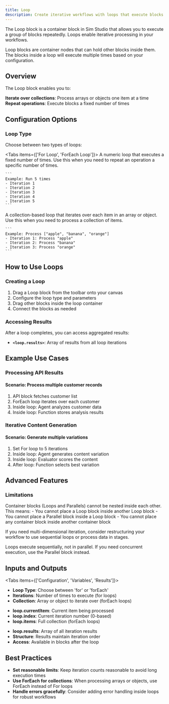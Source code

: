 ```yaml
---
title: Loop
description: Create iterative workflows with loops that execute blocks repeatedly
---
```



The Loop block is a container block in Sim Studio that allows you to execute a group of blocks repeatedly. Loops enable iterative processing in your workflows.

<ThemeImage
  lightSrc="/static/light/loop-light.png"
  darkSrc="/static/dark/loop-dark.png"
  alt="Loop Block"
  width={500}
  height={300}
/>

<Callout type="info">
  Loop blocks are container nodes that can hold other blocks inside them. The blocks inside a loop will execute multiple times based on your configuration.
</Callout>

## Overview

The Loop block enables you to:

<Steps>
  <Step>
    <strong>Iterate over collections</strong>: Process arrays or objects one item at a time
  </Step>
  <Step>
    <strong>Repeat operations</strong>: Execute blocks a fixed number of times
  </Step>
</Steps>

## Configuration Options

### Loop Type

Choose between two types of loops:

<Tabs items={['For Loop', 'ForEach Loop']}>
  <Tab>
    A numeric loop that executes a fixed number of times. Use this when you need to repeat an operation a specific number of times.
    
    ```
    Example: Run 5 times
    - Iteration 1
    - Iteration 2
    - Iteration 3
    - Iteration 4
    - Iteration 5
    ```
  </Tab>
  <Tab>
    A collection-based loop that iterates over each item in an array or object. Use this when you need to process a collection of items.
    
    ```
    Example: Process ["apple", "banana", "orange"]
    - Iteration 1: Process "apple"
    - Iteration 2: Process "banana"
    - Iteration 3: Process "orange"
    ```
  </Tab>
</Tabs>

## How to Use Loops

### Creating a Loop

1. Drag a Loop block from the toolbar onto your canvas
2. Configure the loop type and parameters
3. Drag other blocks inside the loop container
4. Connect the blocks as needed

### Accessing Results

After a loop completes, you can access aggregated results:

- **`<loop.results>`**: Array of results from all loop iterations

## Example Use Cases

### Processing API Results

<div className="mb-4 rounded-md border p-4">
  <h4 className="font-medium">Scenario: Process multiple customer records</h4>
  <ol className="list-decimal pl-5 text-sm">
    <li>API block fetches customer list</li>
    <li>ForEach loop iterates over each customer</li>
    <li>Inside loop: Agent analyzes customer data</li>
    <li>Inside loop: Function stores analysis results</li>
  </ol>
</div>

### Iterative Content Generation

<div className="mb-4 rounded-md border p-4">
  <h4 className="font-medium">Scenario: Generate multiple variations</h4>
  <ol className="list-decimal pl-5 text-sm">
    <li>Set For loop to 5 iterations</li>
    <li>Inside loop: Agent generates content variation</li>
    <li>Inside loop: Evaluator scores the content</li>
    <li>After loop: Function selects best variation</li>
  </ol>
</div>

## Advanced Features

### Limitations

<Callout type="warning">
  Container blocks (Loops and Parallels) cannot be nested inside each other. This means:
  - You cannot place a Loop block inside another Loop block
  - You cannot place a Parallel block inside a Loop block
  - You cannot place any container block inside another container block
  
  If you need multi-dimensional iteration, consider restructuring your workflow to use sequential loops or process data in stages.
</Callout>

<Callout type="info">
  Loops execute sequentially, not in parallel. If you need concurrent execution, use the Parallel block instead.
</Callout>

## Inputs and Outputs

<Tabs items={['Configuration', 'Variables', 'Results']}>
  <Tab>
    <ul className="list-disc space-y-2 pl-6">
      <li>
        <strong>Loop Type</strong>: Choose between 'for' or 'forEach'
      </li>
      <li>
        <strong>Iterations</strong>: Number of times to execute (for loops)
      </li>
      <li>
        <strong>Collection</strong>: Array or object to iterate over (forEach loops)
      </li>
    </ul>
  </Tab>
  <Tab>
    <ul className="list-disc space-y-2 pl-6">
      <li>
        <strong>loop.currentItem</strong>: Current item being processed
      </li>
      <li>
        <strong>loop.index</strong>: Current iteration number (0-based)
      </li>
      <li>
        <strong>loop.items</strong>: Full collection (forEach loops)
      </li>
    </ul>
  </Tab>
  <Tab>
    <ul className="list-disc space-y-2 pl-6">
      <li>
        <strong>loop.results</strong>: Array of all iteration results
      </li>
      <li>
        <strong>Structure</strong>: Results maintain iteration order
      </li>
      <li>
        <strong>Access</strong>: Available in blocks after the loop
      </li>
    </ul>
  </Tab>
</Tabs>

## Best Practices

- **Set reasonable limits**: Keep iteration counts reasonable to avoid long execution times
- **Use ForEach for collections**: When processing arrays or objects, use ForEach instead of For loops
- **Handle errors gracefully**: Consider adding error handling inside loops for robust workflows 
